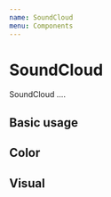 ```yaml
---
name: SoundCloud
menu: Components
---
```



# SoundCloud

SoundCloud ....

<Props of={SoundCloud} />

## Basic usage

<Playground>
  <SoundCloud id="tracks/499997862" />
</Playground>

## Color

<Playground>
  <SoundCloud id="tracks/188189839" color="e23f88" />
</Playground>

## Visual

<Playground>
  <SoundCloud
    id="tracks/196287837"
    visual={true}
    width="400px"
    height="400px"
  />
</Playground>
